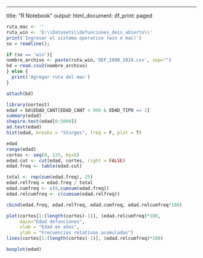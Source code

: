 ---
title: "R Notebook"
output:
  html_document:
    df_print: paged


```r
ruta_mac <- ''
ruta_win <- 'D:\\Datasets\\defunciones_deis_abierto\\'
print('Ingresar el sistema operativo (win o mac)')
so = readline(); 

if (so == 'win'){
nombre_archivo <- paste(ruta_win,'DEF_1990_2018.csv', sep="")
bd = read.csv2(nombre_archivo)
} else {
  print('Agregar ruta del mac')
}
```


```r
attach(bd)
```


```r
library(nortest)
edad = bd$EDAD_CANT[EDAD_CANT < 999 & EDAD_TIPO == 1]
summary(edad)
shapiro.test(edad[0:5000])
ad.test(edad)
hist(edad, breaks = "Sturges", freq = F, plot = T)

```


```r
edad
range(edad)
cortes <- seq(0, 125, by=5)
edad.cut <- cut(edad, cortes, right = FALSE)
edad.freq <- table(edad.cut)

total <- rep(sum(edad.freq), 25)
edad.relfreq = edad.freq / total
edad.cumfreq <- c(0,cumsum(edad.freq))
edad.relcumfreq <- c(cumsum(edad.relfreq))

cbind(edad.freq, edad.relfreq, edad.cumfreq, edad.relcumfreq*100)
```


```r
plot(cortes[1:(length(cortes)-1)], (edad.relcumfreq)*100,
     main="Edad defunciones",
     xlab = "Edad en años",
     ylab = "Frecuencias relativas acumuladas")
lines(cortes[1:(length(cortes)-1)], (edad.relcumfreq)*100)
```



```r
boxplot(edad)
```



